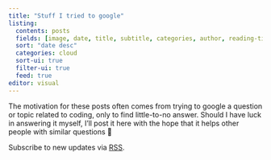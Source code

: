 ```yaml
---
title: "Stuff I tried to google"
listing: 
  contents: posts
  fields: [image, date, title, subtitle, categories, author, reading-time]
  sort: "date desc"
  categories: cloud
  sort-ui: true
  filter-ui: true
  feed: true
editor: visual
---
```


The motivation for these posts often comes from trying to google a question or topic related to coding, only to find little-to-no answer. Should I have luck in answering it myself, I'll post it here with the hope that it helps other people with similar questions 🐢

::: gap-10
:::

Subscribe to new updates via [RSS](blog.xml).
